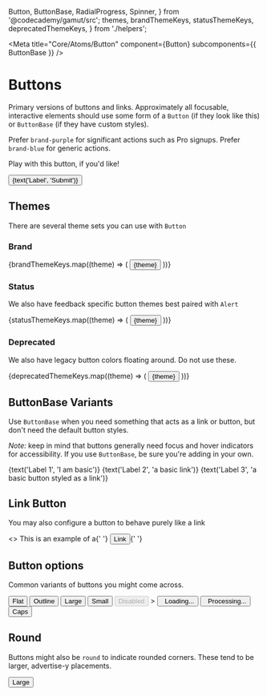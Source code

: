   Button,
  ButtonBase,
  RadialProgress,
  Spinner,
} from '@codecademy/gamut/src';
  themes,
  brandThemeKeys,
  statusThemeKeys,
  deprecatedThemeKeys,
} from './helpers';

<Meta
  title="Core/Atoms/Button"
  component={Button}
  subcomponents={{ ButtonBase }}
/>

# Buttons

<StoryStatus status="ready" />

Primary versions of buttons and links. Approximately all focusable,
interactive elements should use some form of a `Button` (if
they look like this) or `ButtonBase` (if they have custom
styles).

Prefer `brand-purple` for significant actions such as Pro signups. Prefer `brand-blue` for generic actions.

Play with this button, if you&apos;d like!

<Preview>
  <Story name="Button">
    <Button
      block={boolean('block', false)}
      caps={boolean('caps', false)}
      go={boolean('go', false)}
      link={boolean('link', false)}
      onClick={action('Clicked Button')}
      outline={boolean('outline', false)}
      size={select('size', ['small', 'large', undefined], undefined)}
      theme={select('theme', themes, 'brand-blue')}
      underline={boolean('underline', false)}
    >
      {text('Label', 'Submit')}
    </Button>
  </Story>
</Preview>

<Props of={Button} />

## Themes

There are several theme sets you can use with `Button`

### Brand

<Preview columns={1}>
  <Story name="Brand Buttons">
    {brandThemeKeys.map((theme) => (
      <Button
        key={`${theme}`}
        onClick={action('Clicked Button')}
        style={{ margin: '1rem' }}
        theme={theme}
      >
        {theme}
      </Button>
    ))}
  </Story>
</Preview>

### Status

We also have feedback specific button themes best paired with `Alert`

<Preview>
  <Story name="Status Buttons">
    {statusThemeKeys.map((theme) => (
      <Button
        key={`${theme}`}
        onClick={action('Clicked Button')}
        style={{ margin: '1rem' }}
        theme={theme}
      >
        {theme}
      </Button>
    ))}
  </Story>
</Preview>

### Deprecated

We also have legacy button colors floating around. Do not use these.

<Preview>
  <Story name="Deprecated">
    {deprecatedThemeKeys.map((theme) => (
      <Button
        key={`${theme}`}
        onClick={action('Clicked Button')}
        style={{ margin: '1rem' }}
        theme={theme}
      >
        {theme}
      </Button>
    ))}
  </Story>
</Preview>

## ButtonBase Variants

Use `ButtonBase` when you need something that acts as a link or
button, but don&apos;t need the default button styles.

_Note:_ keep in mind that buttons generally need focus and hover
indicators for accessibility. If you use `ButtonBase`, be sure you&apos;re
adding in your own.

<Preview>
  <Story name="ButtonBase">
    <ButtonBase>{text('Label 1', 'I am basic')}</ButtonBase>
  </Story>
  <Story name="ButtonBase Link">
    <ButtonBase href="#">{text('Label 2', 'a basic link')}</ButtonBase>
  </Story>
  <Story name="ButtonBase Link Style">
    <ButtonBase link>
      {text('Label 3', 'a basic button styled as a link')}
    </ButtonBase>
  </Story>
</Preview>

## Link Button

You may also configure a button to behave purely like a link

<Preview>
  <Story name="Link Button">
    <>
      This is an example of a{' '}
      <Button theme={select('theme', themes, 'brand-blue')} link href="#">
        Link
      </Button>{' '}
    </>
  </Story>
</Preview>

## Button options

Common variants of buttons you might come across.

<Preview columns={1}>
  <Story name="Flat">
    <Button theme="brand-blue" flat href="#">
      Flat
    </Button>
  </Story>
  <Story name="Outline">
    <Button
      href="#"
      onClick={action('Clicked Button')}
      outline
      theme="brand-blue"
    >
      Outline
    </Button>
  </Story>
  <Story name="Large">
    <Button theme="brand-blue" size="large">
      Large
    </Button>
  </Story>
  <Story name="Small">
    <Button
      href="#"
      onClick={action('Clicked Button')}
      size="small"
      theme="brand-blue"
    >
      Small
    </Button>
  </Story>
  <Story name="Disabled ">
    <Button theme="brand-blue" disabled>
      Disabled
    </Button>
    >
  </Story>
  <Story name="Loading">
    <Button theme="brand-blue">
      <Spinner />
      &nbsp;&nbsp;Loading...
    </Button>
  </Story>
  <Story name="Processing">
    <Button theme="brand-blue">
      <RadialProgress value={[0, 100]} duration={5000} />
      &nbsp;&nbsp;Processing...
    </Button>
  </Story>
  <Story name="Caps">
    <Button theme="brand-blue" caps href="#">
      Caps
    </Button>
  </Story>
</Preview>

## Round

Buttons might also be `round` to indicate rounded corners. These tend to
be larger, advertise-y placements.

<Preview>
  <Story name="Round">
    <Button theme="brand-blue" size="large" round>
      Large
    </Button>
  </Story>
</Preview>
